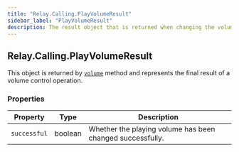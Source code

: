 ```yaml
---
title: "Relay.Calling.PlayVolumeResult"
sidebar_label: "PlayVolumeResult"
description: The result object that is returned when changing the volume of a play action.
---
```


[volume]: /sdks/reference/realtime-sdk/v2/sdks/python/calling/actions/play#volume

## Relay.Calling.PlayVolumeResult

This object is returned by [`volume`][volume] method and represents the final result of a volume control operation.

### Properties

| Property | Type | Description |
| -------- | ---- | ----------- |
| `successful` | boolean | Whether the playing volume has been changed successfully. |